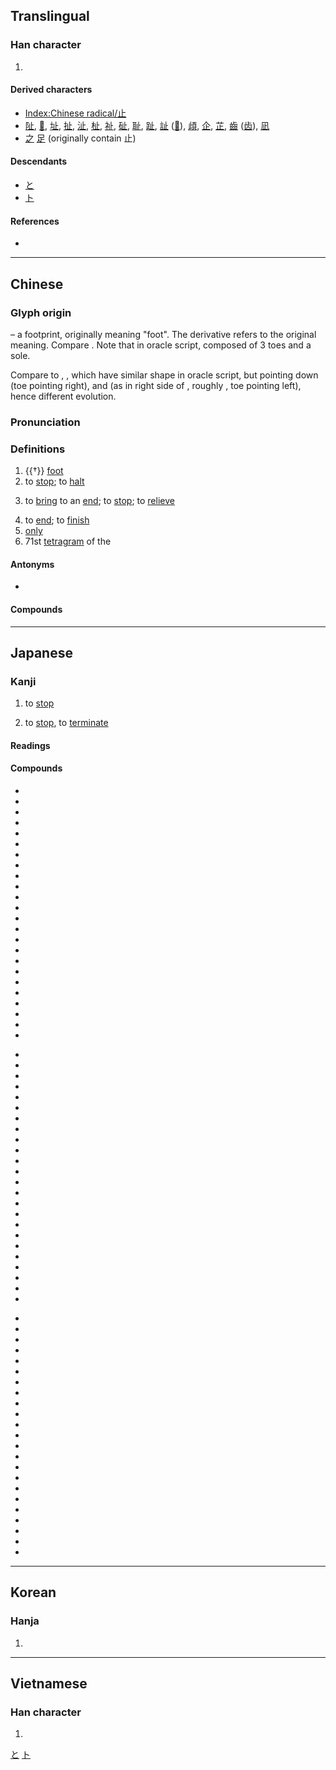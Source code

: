{{also|只|足|𝍌}}
{{character info/new}}
==Translingual==
{{stroke order|type=animate}}

===Han character===
{{Han char|rn=77|rad=止|as=00|sn=4|four=21100|canj=YLM}}

# {{mul-kangxi radical-def}}

====Derived characters====
* [[Index:Chinese radical/止]]
* [[阯]], [[𠯽]], [[址]], [[扯]], [[沚]], [[杫]], [[祉]], [[砋]], [[耻]], [[趾]], [[訨]] ([[𫟞]]), [[頉]], [[企]], [[芷]], [[齒]] ([[齿]]), [[凪]]
* [[之]] [[足]] (originally contain 止)

====Descendants====
* [[と]]
* [[ト]]

====References====
* {{Han ref|kx=0573.240|dkj=16253|dj=0961.230|hdz=21435.030|uh=6B62|ud=27490|bh=A4EE|bd=42222}}

[[Category:Han characters from which hiragana were derived|と]]
[[Category:Han characters from which katakana were derived|ト]]

----

==Chinese==
{{zh-forms}}

===Glyph origin===
{{Han etyl}}
{{liushu|p}} – a footprint, originally meaning "foot". The derivative {{och-l|趾}} refers to the original meaning. Compare {{zh-l|*手|hand}}. Note that in oracle script, composed of 3 toes and a sole.

Compare to {{zh-l|*夊}}, {{zh-l|*夂}}, which have similar shape in oracle script, but pointing down (toe pointing right), and {{zh-l|*𡕒}} (as in right side of {{zh-l|*舛}}, roughly {{zh-l|*ヰ}}, toe pointing left), hence different evolution.

===Pronunciation===
{{zh-pron
|m=zhǐ
|m-s=
|c=zi2
|c-t=
|g=
|h=pfs=chí
|j=
|mb=cǐ
|md=
|mn=chí
|mn-t=
|w=
|x=
|mc=y
|oc=y
|cat=n,v,adv
}}

===Definitions===
{{zh-hanzi}}

# {{†}} [[foot]]
# to [[stop]]; to [[halt]]
#: {{zh-x|休止|to stop}}
# to [[bring]] to an [[end]]; to [[stop]]; to [[relieve]]
#: {{zh-x|止癢|to '''stop''' itching (irritation)}}
# to [[end]]; to [[finish]]
# [[only]]
# 71st [[tetragram]] of the {{w|Taixuanjing}}

====Antonyms====
* {{sense|stop}} {{zh-l|始}}

====Compounds====
{{zh-der|大家舉止|令行禁止|以戰止戰|官止神行|動止|居止|心如止水|妨止|廢止|不止|制止|勸止|以殺止殺|嘆為觀止|中止|休止符|古文觀止|喝止|學無止境|何止|休止|底止|吉祥止止|以湯止沸|停止|仰止|止痛藥|止戈為武|止宿|止遏|止痛|扇火止沸|流行坎止|止詞|欲言又止|揚湯止沸|淺嘗輒止|止殺|截止|止暴禁非|止兌|止渴飲鴆|抽薪止沸|淺嘗則止|止息|投止|止戈散馬|戾止|止水|掛失止付|止癢|止惡揚善|漫無止境|無止境|歎為觀止|戛然而止|知足知止|沒行止|止酒|禁止|止戈|止血法|抑止|止亂|知止|生津止渴|止足之分|止於至善|歸止|明德止善|死而後止|無行止|為止|永無止境|止謗|止渴|止泊|止血劑|止嘔|止步|摩訶止觀|止觀|戢止|汐止|止持戒|止住|止頓|止談風月|止血點|止血帶|止血|止渴思梅|止戰|止戈興仁|止咳|止付|止不住|棲止|望門投止|望梅止渴|暫止|投膏止火|止境|舉止言語|遮止|高山仰止|言行舉止|舉止風流|進止|言談舉止|蠅止|舉止閑冶|終止|舉止失措|舉止大方|阻止|規行矩止|舉止嫻雅|縱風止燎|舉止不凡|鳳止高梧|高軒蒞止|說梅止渴|行止|舉止高雅|防止|豈止|舉止|補氣止血|遏止|舉止言談|靜止|適可而止|觀止|覯止|點到為止|蒞止|舉止形容|飲鴆止渴}}

----

==Japanese==

===Kanji===
{{ja-kanji|grade=2|rs=止00}}

# {{sense|とめる}} to [[stop]]
# {{sense|やめる}} to [[stop]], to [[terminate]]

====Readings====
{{ja-readings
|goon=し
|kanon=し
|kun=と-まる, と-める, とど-まる, とど-める, や-む, や-める, あし-
}}

====Compounds====
{{top3}}
* {{ja-r|遏止|あっし}}
* {{ja-r|一乗止観院|いちじょうしかんいん}}
* {{ja-r|駅止|えきどめ}}
* {{ja-r|襟止|えりどめ}}
* {{ja-r|依止|えじ}}
* {{ja-r|乎古止点|おことてん}}
* {{ja-r|核抑止|かくよくし}}
* {{ja-r|鎌止|かまどめ}}
* {{ja-r|川止|かわどめ}}
* {{ja-r|諫止|かんし}}
* {{ja-r|客止|きゃくどめ}}
* {{ja-r|休止|きゅうし}}
* {{ja-r|競業避止|きゅうぎょうひし}}
* {{ja-r|拒止|きょし}}
* {{ja-r|挙止|きょし}}
* {{ja-r|禁止|きんし}}
* {{ja-r|鞍作止利|くらつくりのとり}}
* {{ja-r|車止|くるまどめ}}
* {{ja-r|止観|しかん}}
* {{ja-r|止観業|しかんごう}}
* {{ja-r|止汗剤|しかんざい}}
* {{ja-r|止観十乗|しかんじゅうじょう}}
* {{ja-r|止血|しけつ}}
* {{ja-r|止止不須説|ししふしゅせつ}}
{{mid3}}
* {{ja-r|止瀉剤|ししゃざい}}
* {{ja-r|止宿|ししゅく}}
* {{ja-r|止水|しすい}}
* {{ja-r|止痛|しつう}}
* {{ja-r|車輪止|しゃりんどめ}}
* {{ja-r|臭気止|しゅうきどめ}}
* {{ja-r|終止|しゅうし}}
* {{ja-r|笑止|しょうし}}
* {{ja-r|止揚|しよう}}
* {{ja-r|止痢剤|しりざい}}
* {{ja-r|真言止観|しんごんしかん}}
* {{ja-r|進止|しんし}}
* {{ja-r|止住|しじゅう}}
* {{ja-r|止動方角|しどうほうがく}}
* {{ja-r|制止|せいし}}
* {{ja-r|静止|せいし}}
* {{ja-r|咳止|せきどめ}}
* {{ja-r|沮止|そし}}
* {{ja-r|阻止|そし}}
* {{ja-r|体言止|たいげんどめ}}
* {{ja-r|中止|ちゅうし}}
* {{ja-r|丁丁発止|ちょうちょうはっし}}
* {{ja-r|血止|ちどめ}}
* {{ja-r|停止|ていし}}
{{mid3}}
* {{ja-r|底止|ていし}}
* {{ja-r|天台止観|てんだいしかん}}
* {{ja-r|止木|とめぎ}}
* {{ja-r|止句|とめく}}
* {{ja-r|止相場|とめそうば}}
* {{ja-r|止針|とめばり}}
* {{ja-r|止偏|とめへん}}
* {{ja-r|止弁|そめべん}}
* {{ja-r|廃止|はいし}}
* {{ja-r|波止場|はとば}}
* {{ja-r|船止|ふなどめ}}
* {{ja-r|閉止|へいし}}
* {{ja-r|摩訶止観|まかしかん}}
* {{ja-r|明鏡止水|めいきょうしすい}}
* {{ja-r|黙止|もくし}}
* {{ja-r|山止|やまどめ}}
* {{ja-r|雪止|ゆきどめ}}
* {{ja-r|容止|ようし}}
* {{ja-r|抑止|よくし}}
* {{ja-r|乎古止点|おことてん}}
* {{ja-r|魚鳥止|ぎょうちょうどめ}}
* {{ja-r|動止|どうし}}
* {{ja-r|防止|ぼうし}}
{{bottom}}

----

==Korean==

===Hanja===
{{ko-hanja|hangeul=지|eumhun=[[그치다|그칠]]|rv=ji|mr=chi|y=ci}}

# {{defn|lang=ko|sort=止00}}

----

==Vietnamese==

===Han character===
{{vi-hantu|[[chỉ]]|rs=止00}}

# {{defn|lang=vi|sort=止00}}

[[Category:CJKV radicals| ]]